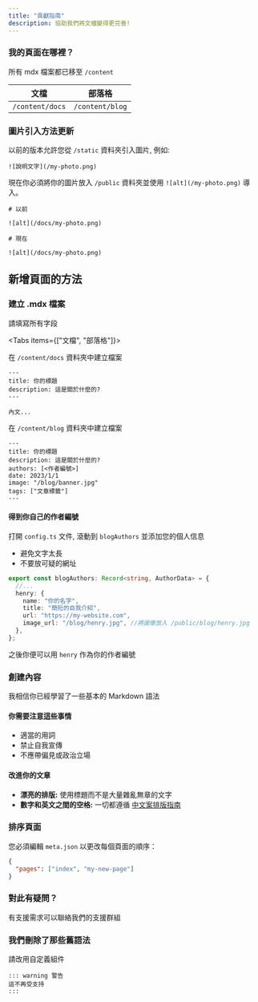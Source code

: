 ```yaml
---
title: "貢獻指南"
description: 協助我們將文檔變得更完善!
---
```



<div className='steps [&>h3]:step'>

### 我的頁面在哪裡？

所有 mdx 檔案都已移至 `/content`

| 文檔            | 部落格          |
| --------------- | --------------- |
| `/content/docs` | `/content/blog` |

### 圖片引入方法更新

以前的版本允許您從 `/static` 資料夾引入圖片, 例如:

```mdx
![說明文字](/my-photo.png)
```

現在你必須將你的圖片放入 `/public` 資料夾並使用 `![alt](/my-photo.png)` 導入。

```mdx
# 以前

![alt](/docs/my-photo.png)

# 現在

![alt](/docs/my-photo.png)
```

</div>

## 新增頁面的方法

<div className='steps [&>h3]:step'>
  
### 建立 .mdx 檔案

請填寫所有字段

<Tabs items={["文檔", "部落格"]}>

<Tab value="文檔">

在 `/content/docs` 資料夾中建立檔案

```mdx
---
title: 你的標題
description: 這是關於什麼的?
---

內文...
```

</Tab>

<Tab value="部落格">
  
在 `/content/blog` 資料夾中建立檔案

```mdx
---
title: 你的標題
description: 這是關於什麼的?
authors: [<作者編號>]
date: 2023/1/1
image: "/blog/banner.jpg"
tags: ["文章標籤"]
---
```

#### 得到你自己的作者編號

打開 `config.ts` 文件, 滾動到 `blogAuthors` 並添加您的個人信息

- 避免文字太長
- 不要放可疑的網址

```ts
export const blogAuthors: Record<string, AuthorData> = {
  //...
  henry: {
    name: "你的名字",
    title: "簡短的自我介紹",
    url: "https://my-website.com",
    image_url: "/blog/henry.jpg", //將圖像放入 /public/blog/henry.jpg
  },
};
```

之後你便可以用 `henry` 作為你的作者編號

</Tab>

</Tabs>

### 創建內容

我相信你已經學習了一些基本的 Markdown 語法

#### 你需要注意這些事情

- 適當的用詞
- 禁止自我宣傳
- 不應帶偏見或政治立場

#### 改進你的文章

- **漂亮的排版:**
  使用標題而不是大量雜亂無章的文字
- **數字和英文之間的空格:**
  一切都遵循 [中文案排版指南](https://github.com/sparanoid/chinese-copywriting-guidelines)

### 排序頁面

您必須編輯 `meta.json` 以更改每個頁面的順序：

```json
{
  "pages": ["index", "my-new-page"]
}
```

### 對此有疑問？

有支援需求可以聯絡我們的支援群組

<div className="mt-4 flex flex-row gap-2.5">
  <LinkButton
    href="https://discord.gg/yeecord"
    variant="primary"
    children="加入服務器"
  />
</div>

</div>

### 我們刪除了那些舊語法

請改用自定義組件

```
::: warning 警告
這不再受支持
:::
```
